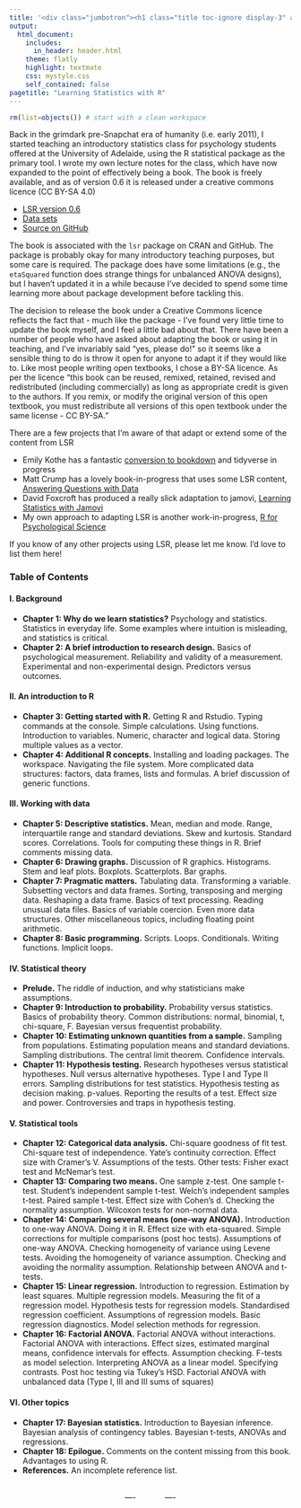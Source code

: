 ```yaml
---
title: '<div class="jumbotron"><h1 class="title toc-ignore display-3" align="center">Learning Statistics with R</h1><p class="lead" align="center">by Danielle Navarro <a href="https://twitter.com/djnavarro"><i class="fab fa-twitter"></i></a></p></div>'
output:
  html_document:
    includes:
      in_header: header.html    
    theme: flatly
    highlight: textmate
    css: mystyle.css
    self_contained: false
pagetitle: "Learning Statistics with R"
---
```


```r
rm(list=objects()) # start with a clean workspace
```

Back in the grimdark pre-Snapchat era of humanity (i.e. early 2011), I started teaching an introductory statistics class for psychology students offered at the University of Adelaide, using the R statistical package as the primary tool. I wrote my own lecture notes for the class, which have now expanded to the point of effectively being a book. The book is freely available, and as of version 0.6 it is released under a creative commons licence (CC BY-SA 4.0)

- [LSR version 0.6](./lsr-0.6.pdf)
- [Data sets](./data.zip)
- [Source on GitHub](https://github.com/djnavarro/rbook)

The book is associated with the `lsr` package on CRAN and GitHub. The package is probably okay for many introductory teaching purposes, but some care is required. The package does have some limitations (e.g., the `etaSquared` function does strange things for unbalanced ANOVA designs), but I haven't updated it in a while because I've decided to spend some time learning  more about package development before tackling this. 

The decision to release the book under a Creative Commons licence reflects the fact that - much like the package - I've found very little time to update the book myself, and I feel a little bad about that. There have been a number of people who have asked about adapting the book or using it in teaching, and I've invariably said "yes, please do!" so it seems like a sensible thing to do is throw it open for anyone to adapt it if they would like to. Like most people writing open textbooks, I chose a BY-SA licence. As per the licence "this book can be reused, remixed, retained, revised and redistributed (including commercially) as long as appropriate credit is given to the authors. If you remix, or modify the original version of this open textbook, you must redistribute all versions of this open textbook under the same license - CC BY-SA."

There are a few projects that I'm aware of that adapt or extend some of the content from LSR

- Emily Kothe has a fantastic [conversion to bookdown](https://learningstatisticswithr-bookdown.netlify.com/) and tidyverse in progress
- Matt Crump has a lovely book-in-progress that uses some LSR content, [Answering Questions with Data](https://crumplab.github.io/statistics/)
- David Foxcroft has produced a really slick adaptation to jamovi, [Learning Statistics with Jamovi]("https://sites.google.com/brookes.ac.uk/learning-stats-with-jamovi)
- My own approach to adapting LSR is another work-in-progress, [R for Psychological Science](https://psyr.org/)

If you know of any other projects using LSR, please let me know. I'd love to list them here! 


### Table of Contents

#### I. Background

- **Chapter 1: Why do we learn statistics?** Psychology and statistics. Statistics in everyday life. Some examples where intuition is misleading, and statistics is critical.
- **Chapter 2: A brief introduction to research design.** Basics of psychological measurement. Reliability and validity of a measurement. Experimental and non-experimental design. Predictors versus outcomes.

#### II. An introduction to R

- **Chapter 3: Getting started with R.** Getting R and Rstudio. Typing commands at the console. Simple calculations. Using functions. Introduction to variables. Numeric, character and logical data. Storing multiple values as a vector.
- **Chapter 4: Additional R concepts.** Installing and loading packages. The workspace. Navigating the file system. More complicated data structures: factors, data frames, lists and formulas. A brief discussion of generic functions.

#### III. Working with data

- **Chapter 5: Descriptive statistics.** Mean, median and mode. Range, interquartile range and standard deviations. Skew and kurtosis. Standard scores. Correlations. Tools for computing these things in R. Brief comments missing data.
- **Chapter 6: Drawing graphs.** Discussion of R graphics. Histograms. Stem and leaf plots. Boxplots. Scatterplots. Bar graphs.
- **Chapter 7: Pragmatic matters.** Tabulating data. Transforming a variable. Subsetting vectors and data frames. Sorting, transposing and merging data. Reshaping a data frame. Basics of text processing. Reading unusual data files. Basics of variable coercion. Even more data structures. Other miscellaneous topics, including floating point arithmetic.
- **Chapter 8: Basic programming.** Scripts. Loops. Conditionals. Writing functions. Implicit loops.

#### IV. Statistical theory

- **Prelude.** The riddle of induction, and why statisticians make assumptions.
- **Chapter 9: Introduction to probability.** Probability versus statistics. Basics of probability theory. Common distributions: normal, binomial, t, chi-square, F. Bayesian versus frequentist probability.
- **Chapter 10: Estimating unknown quantities from a sample.** Sampling from populations. Estimating population means and standard deviations. Sampling distributions. The central limit theorem. Confidence intervals.
- **Chapter 11: Hypothesis testing.** Research hypotheses versus statistical hypotheses. Null versus alternative hypotheses. Type I and Type II errors. Sampling distributions for test statistics. Hypothesis testing as decision making. p-values. Reporting the results of a test. Effect size and power. Controversies and traps in hypothesis testing.

#### V. Statistical tools

- **Chapter 12: Categorical data analysis.** Chi-square goodness of fit test. Chi-square test of independence. Yate's continuity correction. Effect size with Cramer's V. Assumptions of the tests. Other tests: Fisher exact test and McNemar's test.
- **Chapter 13: Comparing two means.** One sample z-test. One sample t-test. Student's independent sample t-test. Welch's independent samples t-test. Paired sample t-test. Effect size with Cohen's d. Checking the normality assumption. Wilcoxon tests for non-normal data.
- **Chapter 14: Comparing several means (one-way ANOVA).** Introduction to one-way ANOVA. Doing it in R. Effect size with eta-squared. Simple corrections for multiple comparisons (post hoc tests). Assumptions of one-way ANOVA. Checking homogeneity of variance using Levene tests. Avoiding the homogeneity of variance assumption. Checking and avoiding the normality assumption. Relationship between ANOVA and t-tests.
- **Chapter 15: Linear regression.** Introduction to regression. Estimation by least squares. Multiple regression models. Measuring the fit of a regression model. Hypothesis tests for regression models. Standardised regression coefficient. Assumptions of regression models. Basic regression diagnostics. Model selection methods for regression.
- **Chapter 16: Factorial ANOVA.** Factorial ANOVA without interactions. Factorial ANOVA with interactions. Effect sizes, estimated marginal means, confidence intervals for effects. Assumption checking. F-tests as model selection. Interpreting ANOVA as a linear model. Specifying contrasts. Post hoc testing via Tukey's HSD. Factorial ANOVA with unbalanced data (Type I, III and III sums of squares)

#### VI. Other topics

- **Chapter 17: Bayesian statistics.** Introduction to Bayesian inference. Bayesian analysis of contingency tables. Bayesian t-tests, ANOVAs and regressions.
- **Chapter 18: Epilogue.** Comments on the content missing from this book. Advantages to using R.
- **References.** An incomplete reference list.

<br>
<center>
---- &nbsp;&nbsp;
<a href="https://twitter.com/djnavarro"><i class="fab fa-twitter"></i></a> &nbsp;
<a href="https://compcogscisydney.org"><i class="fas fa-home"></i></a> &nbsp;
<a href="https://github.com/djnavarro"><i class="fab fa-github"></i></a> &nbsp;
<a href="mailto:d.navarro@unsw.edu.au"><i class="fas fa-paper-plane"></i></a>
&nbsp;&nbsp; ----
</center>
<br>
<br>

